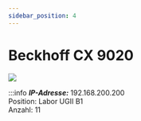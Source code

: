 ```yaml
---
sidebar_position: 4
---
```


# Beckhoff CX 9020


[![](/image/labore/b1/laborplatten/plc/cx9020_min.jpg)](/image/labore/b1/laborplatten/plc/cx9020.jpg)


:::info
***IP-Adresse:*** 192.168.200.200 \
Position:   Labor UGII B1\
Anzahl: 11